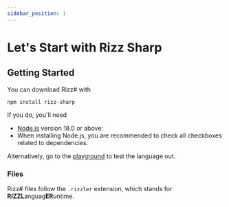 ```yaml
---
sidebar_position: 1
---
```


# Let's Start with Rizz Sharp

## Getting Started

You can download Rizz# with

```shell
npm install rizz-sharp
```

If you do, you'll need

- [Node.js](https://nodejs.org/en/download/) version 18.0 or above:
- When installing Node.js, you are recommended to check all checkboxes related to dependencies.

Alternatively, go to the [playground](https://pooch63.github.io/rizz/playground) to test the language out.

### Files

Rizz# files follow the `.rizzler` extension, which stands for **RIZZL**anguag**ER**untime.
